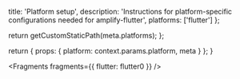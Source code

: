 
  title: 'Platform setup',
  description:
    'Instructions for platform-specific configurations needed for amplify-flutter',
  platforms: ['flutter']
};

  return getCustomStaticPath(meta.platforms);
};

  return {
    props: {
      platform: context.params.platform,
      meta
    }
  };
}


<Fragments fragments={{ flutter: flutter0 }} />
